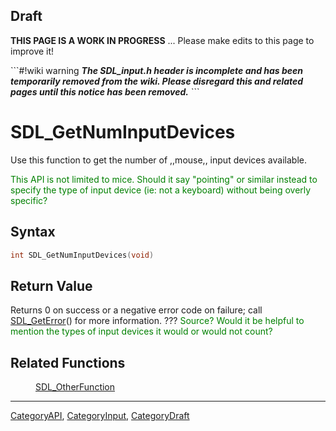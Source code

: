 == Draft ==

'''THIS PAGE IS A WORK IN PROGRESS''' ... Please make edits to this page to improve it!


```#!wiki warning
'''''The SDL_input.h header is incomplete and has been temporarily removed from the wiki.  Please disregard this and related pages until this notice has been removed.'''''
```

= SDL_GetNumInputDevices =
Use this function to get the number of ,,mouse,, input devices available.

<span style="color: green;">This API is not limited to mice. Should it say "pointing" or similar instead to specify the type of input device (ie: not a keyboard) without being overly specific?</span>


== Syntax ==
<syntaxhighlight lang='c++'>
int SDL_GetNumInputDevices(void)
</syntaxhighlight>

== Return Value ==
Returns 0 on success or a negative error code on failure; call [[SDL_GetError]]() for more information.  ???
<span style="color: green;">Source?</span>
<span style="color: green;">Would it be helpful to mention the types of input devices it would or would not count?</span>

== Related Functions ==
:[[SDL_OtherFunction]]

----
[[CategoryAPI]], [[CategoryInput]], [[CategoryDraft]]
